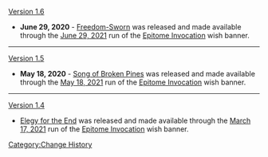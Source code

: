 [[Version 1.6]]
*'''June 29, 2020''' - [[Freedom-Sworn]] was released and made available through the [[Epitome Invocation/2021-06-29|June 29, 2021]] run of the [[Epitome Invocation]] wish banner.
----
[[Version 1.5]]
*'''May 18, 2020''' - [[Song of Broken Pines]] was released and made available through the [[Epitome Invocation/2021-05-18|May 18, 2021]] run of the [[Epitome Invocation]] wish banner.
----
[[Version 1.4]]
*[[Elegy for the End]] was released and made available through the [[Epitome Invocation/2021-03-17|March 17, 2021]] run of the [[Epitome Invocation]] wish banner.
<noinclude>[[Category:Change History]]</noinclude>